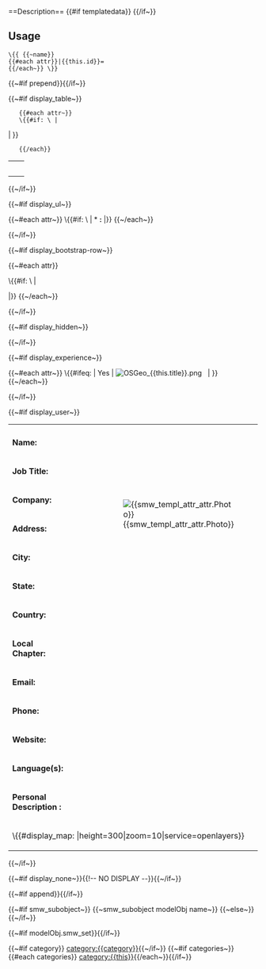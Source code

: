 <noinclude>==Description==
{{#if templatedata}}<templatedata>{{{templatedata}}}</templatedata>
{{/if~}}

==Usage==
<pre>\{{ {{~name}}
{{#each attr}}|{{this.id}}=
{{/each~}} \}}</pre>
</noinclude>
<includeonly>

{{~#if prepend}}{{{prepend}}}{{/if~}}



{{~#if display_table~}}
<table class="wikitable formdata formdata-{{name}}">
    <tr><th colspan="2">{{name}}</th></tr>
    {{#each attr~}}
    \{{#if: \{{{ {{~this.id~}} |}}} | <tr><td>'''{{this.title}}'''</td><td data-property="{{this.id}}">{{smw_templ_attr this}}</td></tr> | }}
    {{/each}}
</table>
{{~/if~}}



{{~#if display_ul~}}
<div class="wiki-ul formdata formdata-{{name}}">
{{~#each attr~}}
\{{#if: \{{{ {{~@key~}} |}}} | * '''{{this.title}}:''' <span data-property="{{this.id}}">{{smw_templ_attr this}}</span> |}}
{{~/each~}}
</div>
{{~/if~}}


{{~#if display_bootstrap-row~}}
<div class="bootstrap-row formdata formdata-{{name}}">
{{~#each attr}}

\{{#if: \{{{ {{~@key~}} |}}} | <div class="row"><div class="col-sm-4 col-md-3 row-label">{{this.title}} </div><div class="col-sm-8 col-md-9 row-value" data-property="{{this.id}}">
{{smw_templ_attr this}} </div></div> |}}
{{~/each~}}
</div>
{{~/if~}}



{{~#if display_hidden~}}
<div class="wiki-hidden formdata formdata-{{name}}" style="display: none;">
{{~#each attr~}}
\{{#if: \{{{ {{~@key~}} |}}} | * {{this.title}} <span data-property="{{this.id}}">{{smw_templ_attr this}}</span> |}}
{{~/each~}}
</div>
{{~/if~}}



{{~#if display_experience~}}

{{~#each attr~}}
\{{#ifeq: {{smw_templ_attr this}} | Yes | [[File:OSGeo {{this.title}}.png]] &nbsp; | }}
{{~/each~}}

{{~/if~}}


{{~#if display_user~}}

<table class="wikitable formdata formdata-{{name}}">
<tr><th colspan="3">{{name}}</th></tr>
<tr>
<td width="25%">'''Name:'''</td><td width="50%"> {{smw_templ_attr attr.Name}} </td>
<td rowspan="7" width="25%"> [[File:{{smw_templ_attr attr.Photo}}]] </td>
</tr>
<tr>
<tr>
<td>'''Job Title:'''</td><td> {{smw_templ_attr attr.JobTitle}} </td>
</tr>
<tr>
<td>'''Company:'''</td><td> {{smw_templ_attr attr.Company}} </td>
</tr>
<tr>
<td>'''Address:'''</td><td> {{smw_templ_attr attr.Address}} </td>
</tr>
<tr>
<td>'''City:'''</td><td> {{smw_templ_attr attr.City}} </td> 
</tr>
<tr>
<td>'''State:'''</td><td> {{smw_templ_attr attr.State}} </td> 
</tr>
<tr>
<td>'''Country:'''</td><td> {{smw_templ_attr attr.Country}} </td> 
</tr>
<tr>
<td>'''Local Chapter:'''</td><td> {{smw_templ_attr attr.LocalChapter}} </td> 
</tr>
<tr>
<td>'''Email:'''</td><td > {{smw_templ_attr attr.Email}} </td> 
</tr>
<tr>
<td>'''Phone:'''</td><td > {{smw_templ_attr attr.Phone}} </td> 
</tr>
<tr>
<td>'''Website:'''</td><td > {{smw_templ_attr attr.Website}} </td> 
</tr>
<tr>
<td>'''Language(s):'''</td><td > {{smw_templ_attr attr.Languages}} </td> 
</tr>
<tr>
<td>'''Personal Description :'''</td><td colspan="2"> {{smw_templ_attr attr.Info}} </td> 
</tr>
<tr><td colspan="3">
\{{#display_map: {{smw_templ_attr attr.Coordinate}} |height=300|zoom=10|service=openlayers}}
</td>
</tr>
</table>

{{~/if~}}



{{~#if display_none~}}{{!-- NO DISPLAY --}}{{~/if~}}



{{~#if append}}{{{append}}}{{/if~}}


{{~#if smw_subobject~}}
{{~smw_subobject modelObj name~}}
{{~else~}}
{{smw_set attr}}
{{~/if~}}

{{~#if modelObj.smw_set}}{{smw_customFunction '#set' modelObj.smw_set}}{{/if~}}

{{~#if category}} [[category:{{category}}]]{{~/if~}}
{{~#if categories~}}{{#each categories}} [[category:{{this}}]]{{/each~}}{{/if~}}</includeonly>
